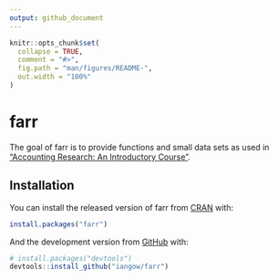 ```yaml
---
output: github_document
---
```


<!-- README.md is generated from README.Rmd. Please edit that file -->

```r
knitr::opts_chunk$set(
  collapse = TRUE,
  comment = "#>",
  fig.path = "man/figures/README-",
  out.width = "100%"
)
```

# farr

<!-- badges: start -->
<!-- badges: end -->

The goal of farr is to provide functions and small data sets as used in ["Accounting Research: An Introductory Course"](http://iangow.me/far_book/).

## Installation

You can install the released version of farr from [CRAN](https://CRAN.R-project.org) with:

``` r
install.packages("farr")
```

And the development version from [GitHub](https://github.com/) with:

``` r
# install.packages("devtools")
devtools::install_github("iangow/farr")
```
